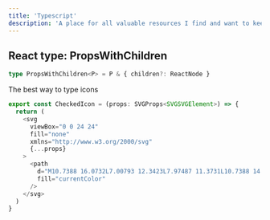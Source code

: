 ```yaml
---
title: 'Typescript'
description: 'A place for all valuable resources I find and want to keep track of'
---
```


## React type: PropsWithChildren

```ts
type PropsWithChildren<P> = P & { children?: ReactNode }
```

The best way to type icons

```ts
export const CheckedIcon = (props: SVGProps<SVGSVGElement>) => {
  return (
    <svg
      viewBox="0 0 24 24"
      fill="none"
      xmlns="http://www.w3.org/2000/svg"
      {...props}
    >
      <path
        d="M10.7388 16.0732L7.00793 12.3423L7.97487 11.3731L10.7388 14.1371L16.5336 8.3446L17.5005 9.31154L10.7388 16.0732Z"
        fill="currentColor"
      />
    </svg>
  )
}
```
